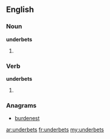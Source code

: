 ==English==

===Noun===
'''underbets'''

# {{plural of|underbet}}

===Verb===
'''underbets'''

# {{third-person singular of|underbet}}

===Anagrams===
* [[burdenest#English|burdenest]]

[[ar:underbets]]
[[fr:underbets]]
[[my:underbets]]